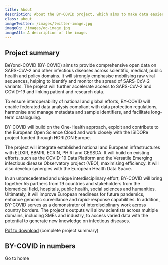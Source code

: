```yaml
---
title: About
description: About the BY-COVID project, which aims to make data easier to share.
class: about
imageTwitter: /images/twitter-image.jpg
imageOg: /images/og-image.jpg
imageAlt: A description of the image.
---
```


<div class="w-60">

<h2 class="mt-1">Project summary</h2>

BeYond-COVID (BY-COVID) aims to provide comprehensive open data on SARS-CoV-2 and other infectious diseases across scientific, medical, public health and policy domains. It will strongly emphasise mobilising raw viral sequences, helping to identify and monitor the spread of SARS-CoV-2 variants. The project will further accelerate access to SARS-CoV-2 and COVID-19 and linking patient and research data.

To ensure interoperability of national and global efforts, BY-COVID will enable federated data analysis compliant with data protection regulations, harmonise and manage metadata and sample identifiers, and facilitate long-term cataloguing.

BY-COVID will build on the One-Health approach, exploit and contribute to the European Open Science Cloud and work closely with the ISIDORe project funded through HORIZON Europe.

The project will integrate established national and European infrastructures with ELIXIR, BBMRI, ECRIN, PHIRI and CESSDA. It will build on existing efforts, such as the COVID-19 Data Platform and the Versatile Emerging infectious disease Observatory project (VEO), maximising efficiency. It will also develop synergies with the European Health Data Space.

In an unprecedented and unique interdisciplinary effort, BY-COVID will bring together 55 partners from 19 countries and stakeholders from the biomedical field, hospitals, public health, social sciences and humanities.
Ultimately, it will improve European readiness for future pandemics, enhance genomic surveillance and rapid-response capabilities. In addition, BY-COVID serves as a demonstrator of interdisciplinary work across country borders. The project's outputs will allow scientists across multiple domains, including SMEs and industry, to access varied data with the potential to generate new knowledge on infectious diseases.

[Pdf to download](https://docs.google.com/document/d/1ZdYWb6HXc849RTER2p5IAzjFXSAojjab_tku9q1GX6M/edit#)  (complete project summary)

## BY-COVID in numbers

<Circles />



<div style={{ maxWidth: '300px', marginBottom: '1.45rem' }}>
  <Astro />
</div>
<Link to="/">Go to home</Link>

</div>
